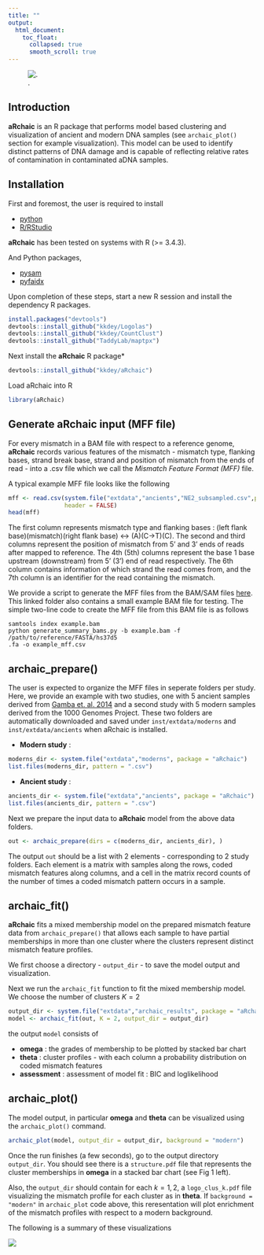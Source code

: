 ```yaml
---
title: ""
output:
  html_document:
    toc_float: 
      collapsed: true
      smooth_scroll: true
---
```


![.](logo_design.svg)

## Introduction 

**aRchaic** is an R package that performs model based 
clustering and visualization of ancient and modern DNA samples (see `archaic_plot()` section for example visualization). 
This model can be used to identify distinct patterns of DNA damage and
is capable of reflecting relative rates of contamination in contaminated aDNA
samples. 

## Installation

First and foremost, the user is required to install 

* [python](https://www.python.org/downloads/) 
* [R/RStudio](https://www.rstudio.com/) 

**aRchaic** has been tested on systems with R (>= 3.4.3). 

And Python packages,

* [pysam](http://pysam.readthedocs.io/en/latest/installation.html) 
* [pyfaidx](https://pythonhosted.org/pyfaidx/#installation)

Upon completion of these steps, start a new R session and install the dependency R packages.

```r
install.packages("devtools")
devtools::install_github("kkdey/Logolas")
devtools::install_github("kkdey/CountClust")
devtools::install_github("TaddyLab/maptpx")
```

Next install the **aRchaic** R package*

```r
devtools::install_github("kkdey/aRchaic")
```

Load aRchaic into R

```r
library(aRchaic)
```

## Generate aRchaic input (MFF file)

For every mismatch in a BAM file with respect to a reference genome, **aRchaic**
records various features of the mismatch - mismatch type, flanking bases,
strand break base, strand and position of mismatch from the ends of read - into 
a .csv file which we call the *Mismatch Feature Format (MFF)* file. 

A typical example MFF file looks like the following 

```r
mff <- read.csv(system.file("extdata","ancients","NE2_subsampled.csv",package = "aRchaic"),
                header = FALSE)
head(mff)
```

The first column represents mismatch type and flanking bases :
(left flank base)(mismatch)(right flank base) <-> (A)(C->T)(C).
The second and third columns represent the position of mismatch from 5' and 3' ends
of reads after mapped to reference. The 4th (5th) columns represent the base
1 base upstream (downstream) from 5' (3') end of read 
respectively. The 6th column contains information of which strand the read comes
from, and the 7th column is an identifier for the read containing the mismatch.

We provide a script to generate the MFF files from the BAM/SAM files
[here](https://github.com/kkdey/aRchaic/tree/master/bin). This linked folder
also contains a small example BAM file for testing. The simple two-line 
code to create the MFF file from this BAM file is as follows


```
samtools index example.bam
python generate_summary_bams.py -b example.bam -f /path/to/reference/FASTA/hs37d5
.fa -o example_mff.csv
```


## archaic_prepare()

The user is expected to organize the MFF files in seperate folders per study. Here, we provide an example with two studies, one with 5 ancient samples derived from [Gamba et. al. 2014](https://www.nature.com/articles/ncomms6257) and a second study with 5 modern samples derived from the 1000 Genomes Project. These two folders are automatically downloaded and saved under `inst/extdata/moderns` and `inst/extdata/ancients` when aRchaic is installed.

- **Modern study** :

```r
moderns_dir <- system.file("extdata","moderns", package = "aRchaic")
list.files(moderns_dir, pattern = ".csv")
```

- **Ancient study** :

```r
ancients_dir <- system.file("extdata","ancients", package = "aRchaic")
list.files(ancients_dir, pattern = ".csv")
```

Next we prepare the input data to **aRchaic** model from the above data folders.

```r
out <- archaic_prepare(dirs = c(moderns_dir, ancients_dir), )
```

The output `out` should be a list with 2 elements - corresponding to 2 study 
folders. Each element is a matrix with samples along the rows, coded 
mismatch features along columns, and a cell in the matrix record counts 
of the number of times a coded mismatch pattern occurs in a sample. 

## archaic_fit() 

**aRchaic** fits a mixed membership  model on the prepared 
mismatch feature data from `archaic_prepare()`  that allows each sample to 
have partial memberships in more than one cluster 
where the clusters represent distinct mismatch feature profiles. 

We first choose a directory - `output_dir` - to save the model output and 
visualization.

Next we run the `archaic_fit` function to fit the mixed membership model.
We choose the number of clusters $K=2$

```r
output_dir <- system.file("extdata","archaic_results", package = "aRchaic")
model <- archaic_fit(out, K = 2, output_dir = output_dir)
```

the output `model` consists of 

- **omega** : the grades of membership to be plotted by stacked bar chart
- **theta** : cluster profiles - with each column a probability distribution on
          coded mismatch features 
- **assessment** : assessment of model fit : BIC and loglikelihood


## archaic_plot()

The model output, in particular **omega** and **theta** can be visualized using 
the `archaic_plot()` command.

```r
archaic_plot(model, output_dir = output_dir, background = "modern")
```

Once the run finishes (a few seconds), go to the output directory `output_dir`. 
You should see there is a `structure.pdf` file that represents the cluster
memberships in **omega** in a stacked bar chart (see Fig 1 left).

Also, the `output_dir` should contain for each $k=1,2$, a `logo_clus_k.pdf` file
visualizing the mismatch profile for each cluster as in **theta**. If
`background = "modern"` in `archaic_plot` code above, this reresentation will
plot enrichment of the mismatch profiles with respect to a modern background.

The following is a summary of these visualizations

<div style="width:750px; height:750px">
![](vignette_fig.png)
</div>

